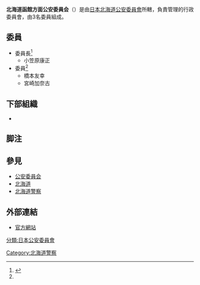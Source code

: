 {{primarysources}}
{{Infobox Govt Agency
  | agency_name     = 北海道函館方面公安委員會
  | nativename      = {{lang|ja|北海道函館方面公安委員会}}{{ja}}<br>{{lang|ja|ほっかいどうはこだてほうめんこうあんいいんかい}}
  | nativename_r    = Hokkaido Hakodate Area Prefectural Public Safety Commission{{en}}
  | jurisdiction    = [[File:Flag_of_Hokkaido_Prefecture.svg|20px]] [[北海道|北海道]]
  | seal            = 
  | seal_width      = 
  | seal_caption    = 
  | logo            = 
  | logo_width      = 
  | logo_caption    = 
  | formed          = 
  | preceding1      = 
  | preceding2      =
  | dissolved       = 
  | superseding     = 
  | employees       = 3人
  | budget          = 
  | minister1_name  = 
  | minister1_pfo   = 
  | minister2_name  = 
  | minister2_pfo   =
  | chief1_title    = 委員長
  | chief1          = 小笠原康正
  | chief2_title    = 
  | chief2          = 
  | chief3_title    = 
  | chief3          = 
  | parent_agency   = [[北海道公安委員會|北海道公安委員會]]
  | child1_agency   = {{link-jp|北海道警察函館方面本部|北海道警察函館方面本部|北海道警察函館方面本部}}
  | child2_agency   = 
  | child3_agency   = 
  | child4_agency   = 
  | child5_agency   = 
  | child6_agency   = 
  | child7_agency   = 
  | child8_agency   = 
  | child9_agency   = 
  | keydocument1    = 
  | keydocument2    =
  | picture         = Hakodate Central Police Station 20181020-001.jpg
  | picture_width   = 250px
  | picture_caption = 北海道警察函館方面本部綜合廳舍
  | headquarters    = {{JPN}}<br/>[[北海道|北海道]][[函館市|函館市]]五稜郭町15-5
  | website         = [https://www.police.pref.hokkaido.lg.jp/00ps/hakodatehonbu/iinkai/kouan-top.html 北海道函館方面公安委員会]
  | footnotes       = 
}}
'''北海道函館方面公安委員会'''（{{jpn|j=北海道函館方面公安委員会|hg=ほっかいどうはこだてほうめんこうあんいいんかい|rm=Hokkaidō Hakodatehōmen Kō'an-i'inkai}}）是由[[日本|日本]][[北海道公安委員會|北海道公安委員會]]所轄，負責管理{{link-jp|北海道警察函館方面本部|北海道警察函館方面本部|北海道警察函館方面本部}}的行政委員會，由3名委員組成。

== 委員 ==
* 委員長<ref name="iin">{{Cite web|url=http://www.hakodatehonbu.police.pref.hokkaido.lg.jp/iinnkai/iinnkai2.html|title=函館方面公安委員会委員の紹介|publisher=函館方面公安委員会|accessdate=2016-01-30|archive-url=https://web.archive.org/web/20160205034630/http://www.hakodatehonbu.police.pref.hokkaido.lg.jp/iinnkai/iinnkai2.html|archive-date=2016-02-05|dead-url=yes}}</ref>
** 小笠原康正
* 委員<ref name="iin"/>
** 橋本友幸
** 宮崎加奈古

== 下部組織 ==
* {{link-jp|北海道警察函館方面本部|北海道警察函館方面本部|北海道警察函館方面本部}}

== 脚注 ==
<references />

== 參見 ==
* [[公安委員会|公安委員会]]
* [[北海道|北海道]]
* [[北海道警察|北海道警察]]

== 外部連結 ==
* [http://www.hakodatehonbu.police.pref.hokkaido.lg.jp/iinnkai/iinnkaitop.html 官方網站]{{Wayback|url=http://www.hakodatehonbu.police.pref.hokkaido.lg.jp/iinnkai/iinnkaitop.html |date=20171101044718 }}
{{日本都道府縣公安委員會}}
[[分類:日本公安委員會|分類:日本公安委員會]]
[[Category:北海道警察|Category:北海道警察]]